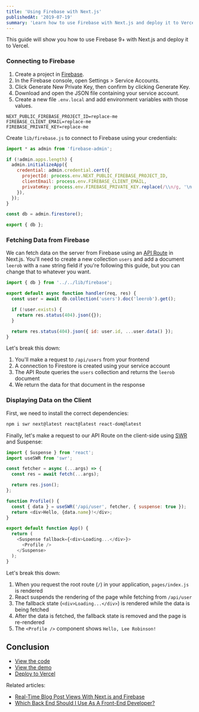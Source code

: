 ```yaml
---
title: 'Using Firebase with Next.js'
publishedAt: '2019-07-19'
summary: 'Learn how to use Firebase with Next.js and deploy it to Vercel.'
---
```


This guide will show you how to use Firebase 9+ with Next.js and deploy it to Vercel.

### Connecting to Firebase

1. Create a project in [Firebase](https://firebase.google.com/docs/firestore/quickstart).
1. In the Firebase console, open Settings > Service Accounts.
1. Click Generate New Private Key, then confirm by clicking Generate Key.
1. Download and open the JSON file containing your service account.
1. Create a new file `.env.local` and add environment variables with those values.

```bash:.env.local
NEXT_PUBLIC_FIREBASE_PROJECT_ID=replace-me
FIREBASE_CLIENT_EMAIL=replace-me
FIREBASE_PRIVATE_KEY=replace-me
```

Create `lib/firebase.js` to connect to Firebase using your credentials:

```js title="lib/firebase.js"
import * as admin from 'firebase-admin';

if (!admin.apps.length) {
  admin.initializeApp({
    credential: admin.credential.cert({
      projectId: process.env.NEXT_PUBLIC_FIREBASE_PROJECT_ID,
      clientEmail: process.env.FIREBASE_CLIENT_EMAIL,
      privateKey: process.env.FIREBASE_PRIVATE_KEY.replace(/\\n/g, '\n'),
    }),
  });
}

const db = admin.firestore();

export { db };
```

### Fetching Data from Firebase

We can fetch data on the server from Firebase using an [API Route](https://nextjs.org/docs/api-routes/introduction) in Next.js. You'll need to create a new collection `users` and add a document `leerob` with a `name` string field if you're following this guide, but you can change that to whatever you want.

```js title="pages/api/user.js"
import { db } from '../../lib/firebase';

export default async function handler(req, res) {
  const user = await db.collection('users').doc('leerob').get();

  if (!user.exists) {
    return res.status(404).json({});
  }

  return res.status(404).json({ id: user.id, ...user.data() });
}
```

Let's break this down:

1. You'll make a request to `/api/users` from your frontend
1. A connection to Firestore is created using your service account
1. The API Route queries the `users` collection and returns the `leerob` document
1. We return the data for that document in the response

### Displaying Data on the Client

First, we need to install the correct dependencies:

```bash
npm i swr next@latest react@latest react-dom@latest
```

Finally, let's make a request to our API Route on the client-side using [SWR](https://swr.vercel.app) and Suspense:

```js title="pages/index.js"
import { Suspense } from 'react';
import useSWR from 'swr';

const fetcher = async (...args) => {
  const res = await fetch(...args);

  return res.json();
};

function Profile() {
  const { data } = useSWR('/api/user', fetcher, { suspense: true });
  return <div>Hello, {data.name}!</div>;
}

export default function App() {
  return (
    <Suspense fallback={<div>Loading...</div>}>
      <Profile />
    </Suspense>
  );
}
```

Let's break this down:

1. When you request the root route (`/`) in your application, `pages/index.js` is rendered
1. React suspends the rendering of the page while fetching from `/api/user`
1. The fallback state (`<div>Loading...</div>`) is rendered while the data is being fetched
1. After the data is fetched, the fallback state is removed and the page is re-rendered
1. The `<Profile />` component shows `Hello, Lee Robinson!`

## Conclusion

- [View the code](https://github.com/leerob/nextjs-vercel-firebase)
- [View the demo](https://nextjs-vercel-firebase.vercel.app/)
- [Deploy to Vercel](https://vercel.com/new/clone?repository-url=https%3A%2F%2Fgithub.com%2Fleerob%2Fnextjs-vercel-firebase&env=NEXT_PUBLIC_FIREBASE_PROJECT_ID,FIREBASE_CLIENT_EMAIL,FIREBASE_PRIVATE_KEY&project-name=nextjs-firebase&repo-name=nextjs-firebase)

Related articles:

- [Real-Time Blog Post Views With Next.js and Firebase](/blog/real-time-post-views)
- [Which Back End Should I Use As A Front-End Developer?](/blog/backend)
